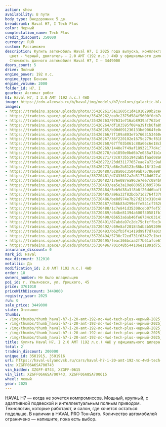 ```yaml
---
action: show
availability: В пути
body_type: Внедорожник 5 дв.
breadcrumb: Haval H7, I Tech Plus
color: Черный
complectation_name: Tech Plus
credit_discount: 350000
currency: RUR
custom: Растаможен
description: Купить автомобиль Haval H7, I 2025 года выпуска, комплектация Tech Plus,
  цвет - Черный, двигатель - 2.0 AMT (192 л.с.) 4WD у официального дилера в г. Ульяновск.
  Стоимость данного автомобиля Haval H7, I – 3449000
doors_count: 5
drive: Полный
engine_power: 192 л.с.
engine_type: Бензин
engine_volume: 2000
folder_id: H7, I
gearbox: Автомат робот
h1: Haval H7, I 2.0 AMT (192 л.с.) 4WD
image: https://cdn.alexsab.ru/b/haval/img/models/h7/colors/galactic-black.webp
images:
- https://tradeins.space/uploads/photo/35426261/5a11605c1d41010299b2cee1ff5b5d8b.jpg
- https://tradeins.space/uploads/photo/35426262/ea9c2375d584f5600f0cb7c3d7105f8b.jpg
- https://tradeins.space/uploads/photo/35426263/97631e716ab8939af762b4fa99c0def1.jpg
- https://tradeins.space/uploads/photo/35426264/df103595f084a39fcb6fa8915c15333f.jpg
- https://tradeins.space/uploads/photo/35426265/b90d091236133bd9064fe0e01833461b.jpg
- https://tradeins.space/uploads/photo/35426266/7f109a803e7b7663153460e965b13fac.jpg
- https://tradeins.space/uploads/photo/35426267/36f220102e1675c279cf81b83b048e6f.jpg
- https://tradeins.space/uploads/photo/35426268/67ff03b861c88a66c6e18cb8b29422ac.jpg
- https://tradeins.space/uploads/photo/35426269/1440e7f49af18932177d4c72b883e1b3.jpg
- https://tradeins.space/uploads/photo/35426270/cb1850e0bd6b7e035a71b1e99639069a.jpg
- https://tradeins.space/uploads/photo/35426271/73c073b51942ab5faad08a641305c863.jpg
- https://tradeins.space/uploads/photo/35426272/23dd31177657eae7a72c9abf517aa2d6.jpg
- https://tradeins.space/uploads/photo/35426273/a66e2b8123e86ba18f32ed895a2eb19e.jpg
- https://tradeins.space/uploads/photo/35720480/528a06c35049ab75786e98f9c45d13e1.jpg
- https://tradeins.space/uploads/photo/35720481/d7433612a2d517740d627a3c2e27808a.jpg
- https://tradeins.space/uploads/photo/35720482/176e087ea963e7ee7c084b07a5b348c9.jpg
- https://tradeins.space/uploads/photo/35720483/ea5e3a10e8806518b95706e1d8da49ef.jpg
- https://tradeins.space/uploads/photo/35720484/5eb9d38a3f8b6f26dd6bafb4b6670ba5.jpg
- https://tradeins.space/uploads/photo/35720485/a96a32f82bdb71d2764f378728a221ed.jpg
- https://tradeins.space/uploads/photo/35720486/be8d974e7b27d213c310c48888d81175.jpg
- https://tradeins.space/uploads/photo/35720487/d36b83d299effe541cf7620597cb59f6.jpg
- https://tradeins.space/uploads/photo/35720488/1c7e841d35308ceb07fef5793ffe5432.jpg
- https://tradeins.space/uploads/photo/35720489/c64be81394a600f30581fb1444918a97.jpg
- https://tradeins.space/uploads/photo/35720490/65653a6ab46fe6734c03141e4ca404fb.jpg
- https://tradeins.space/uploads/photo/35720491/87abda97c2dc75cfcffbc3c8c7c948d0.jpg
- https://tradeins.space/uploads/photo/35720492/c69e8af201845db3b592096575c159db.jpg
- https://tradeins.space/uploads/photo/35720493/b62fb5f41419d99f7d7a019fb49b4b3f.jpg
- https://tradeins.space/uploads/photo/35720494/5730c72ed731f63427c1bc6e40f5348e.jpg
- https://tradeins.space/uploads/photo/35720495/feac366bcaa2f7b61afce67c90b11aa7.jpg
- https://tradeins.space/uploads/photo/35720496/701c48b544106e11891d75375902c847.jpg
insurance_discount: 0
mark_id: Haval
max_discount: 312010
metallic: Да
modification_id: 2.0 AMT (192 л.с.) 4WD
order: 18
owners_number: Не было владельцев
poi_id: г. Ульяновск, ул. Урицкого, 45
price: 3761010
priceWithDiscount: 3449000
registry_year: 2025
run: 0
sale_price: 3449000
state: Отличное
thumbs:
- /img/thumbs/thumb_haval-h7-i-20-amt-192-лс-4wd-tech-plus-черный-2025_b5d8b_0.webp
- /img/thumbs/thumb_haval-h7-i-20-amt-192-лс-4wd-tech-plus-черный-2025_05f8b_1.webp
- /img/thumbs/thumb_haval-h7-i-20-amt-192-лс-4wd-tech-plus-черный-2025_0def1_2.webp
- /img/thumbs/thumb_haval-h7-i-20-amt-192-лс-4wd-tech-plus-черный-2025_5333f_3.webp
- /img/thumbs/thumb_haval-h7-i-20-amt-192-лс-4wd-tech-plus-черный-2025_3461b_4.webp
title: Купить Haval H7, I 2.0 AMT (192 л.с.) 4WD у официального дилера в Ульяновске
total: 2
tradein_discount: 200000
unique_id: 3501915, 3501916
url: https://haval-ulyanovsk.ru/cars/haval-h7-i-20-amt-192-лс-4wd-tech-plus-черный-2025/
vin: XZGFF06A6SA700743
vin_hidden: XZGFF-0743, XZGFF-0615
vin_list: XZGFF06A6SA700743, XZGFF06A8SA700615
wheel: левый
year: 2025
---
```

<p>
 HAVAL H7 — когда не хочется компромиссов. Мощный, крупный, с адаптивной подвеской и интеллектуальным полным приводом. Технологии, которые работают, и салон, где хочется остаться подольше. В наличии в HAVAL PRO Тон-Авто. Количество автомобилей ограничено — напишите, пока есть выбор.
</p>
<p>
</p>
<p>
</p>
